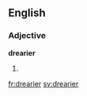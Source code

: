 ==English==

===Adjective===
'''drearier'''

# {{comparative of|dreary}}

[[fr:drearier]]
[[sv:drearier]]